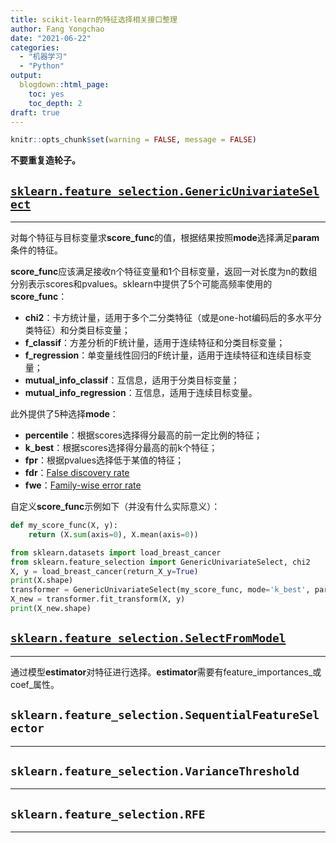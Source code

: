 ```yaml
---
title: scikit-learn的特征选择相关接口整理
author: Fang Yongchao
date: "2021-06-22"
categories:
  - "机器学习"
  - "Python"
output:
  blogdown::html_page:
    toc: yes
    toc_depth: 2
draft: true
---
```


```r
knitr::opts_chunk$set(warning = FALSE, message = FALSE)
```

**不要重复造轮子。**

## [`sklearn.feature_selection.GenericUnivariateSelect`](https://scikit-learn.org/stable/modules/generated/sklearn.feature_selection.GenericUnivariateSelect.html#sklearn.feature_selection.GenericUnivariateSelect)

---------------------

对每个特征与目标变量求**score_func**的值，根据结果按照**mode**选择满足**param**条件的特征。

**score_func**应该满足接收n个特征变量和1个目标变量，返回一对长度为n的数组分别表示scores和pvalues。sklearn中提供了5个可能高频率使用的**score_func**：

- **chi2**：卡方统计量，适用于多个二分类特征（或是one-hot编码后的多水平分类特征）和分类目标变量；
- **f_classif**：方差分析的F统计量，适用于连续特征和分类目标变量；
- **f_regression**：单变量线性回归的F统计量，适用于连续特征和连续目标变量；
- **mutual_info_classif**：互信息，适用于分类目标变量；
- **mutual_info_regression**：互信息，适用于连续目标变量。

此外提供了5种选择**mode**：

- **percentile**：根据scores选择得分最高的前一定比例的特征；
- **k_best**：根据scores选择得分最高的前k个特征；
- **fpr**：根据pvalues选择低于某值的特征；
- **fdr**：[False discovery rate](https://en.wikipedia.org/wiki/False_discovery_rate)
- **fwe**：[Family-wise error rate](https://en.wikipedia.org/wiki/Family-wise_error_rate)

自定义**score_func**示例如下（并没有什么实际意义）：
```python
def my_score_func(X, y):
    return (X.sum(axis=0), X.mean(axis=0))
```

```python
from sklearn.datasets import load_breast_cancer
from sklearn.feature_selection import GenericUnivariateSelect, chi2
X, y = load_breast_cancer(return_X_y=True)
print(X.shape)
transformer = GenericUnivariateSelect(my_score_func, mode='k_best', param=10)
X_new = transformer.fit_transform(X, y)
print(X_new.shape)
```

## [`sklearn.feature_selection.SelectFromModel`](https://scikit-learn.org/stable/modules/generated/sklearn.feature_selection.SelectFromModel.html#sklearn.feature_selection.SelectFromModel)

---------------------

通过模型**estimator**对特征进行选择。**estimator**需要有feature_importances_或coef_属性。

## `sklearn.feature_selection.SequentialFeatureSelector`

---------------------

## `sklearn.feature_selection.VarianceThreshold`

---------------------

## `sklearn.feature_selection.RFE`

---------------------

